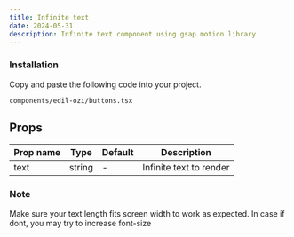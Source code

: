 ```yaml
---
title: Infinite text
date: 2024-05-31
description: Infinite text component using gsap motion library
---
```


<ComponentPreview name="buttons-demo" />

<Steps>

### Installation

Copy and paste the following code into your project.

```text
components/edil-ozi/buttons.tsx
```

<ComponentSource name="buttons" />

</Steps>

## Props

| Prop name | Type   | Default | Description             |
| --------- | ------ | ------- | ----------------------- |
| text      | string | -       | Infinite text to render |

### Note

Make sure your text length fits screen width to work as expected. In case if dont, you may try to increase font-size
